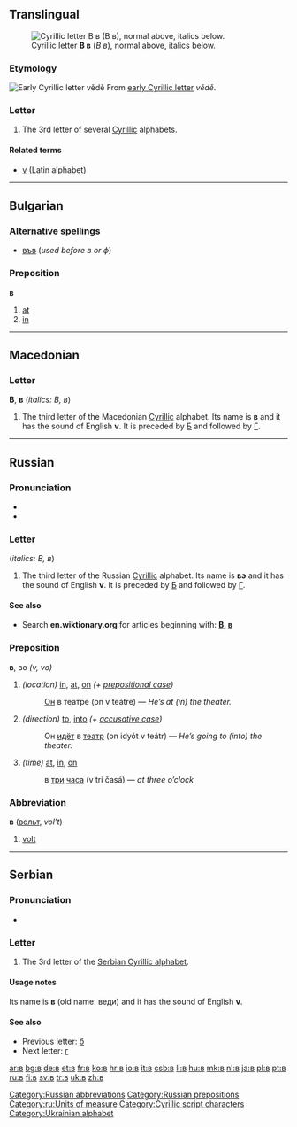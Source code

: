 {{also|Appendix:Variations of "b"}}
==Translingual==
[[Image:Cyrillic V.png|thumb|right|Cyrillic letter '''В в''' (''В в''), normal above, italics below.]]

===Etymology===
[[Image:Early Cyrillic letter Viedi.png|Early Cyrillic letter ''vědě'']]
From [[w:Early Cyrillic alphabet|early Cyrillic letter]] ''vědě''.

===Letter===
{{infl|mul|letter|lower case||upper case|В}}

# The 3rd letter of several [[Cyrillic]] alphabets.

====Related terms====
* [[v]] (Latin alphabet)

----

==Bulgarian==

===Alternative spellings===
* [[във]] (''used before в or ф'')

===Preposition===
'''в'''

# [[at]]
# [[in]]

----

==Macedonian==

===Letter===
'''В''', '''в''' (''italics: В, в'')

# The third letter of the Macedonian [[Cyrillic]] alphabet. Its name is '''в''' {{IPAchar|(vɛ)}} and it has the sound of English '''v'''. It is preceded by [[б|Б]] and followed by [[г|Г]].

----

==Russian==

===Pronunciation===
* {{IPA|[v]|lang=ru}}
* {{audio|Ru-в.ogg|Audio}}

===Letter===
{{wikipedia|Ve (Cyrillic)}}
{{infl|ru|letter|lower case||upper case|В}} (''italics: В, в'')

# The third letter of the Russian [[Cyrillic]] alphabet. Its name is '''вэ''' {{IPAchar|(vɛ)}} and it has the sound of English '''v'''. It is preceded by [[б|Б]] and followed by [[г|Г]].

====See also====
* Search '''en.wiktionary.org''' for articles beginning with: '''[http://en.wiktionary.org/w/index.php?title=Special%3AAllpages&from=%D0%92&namespace=0 В], [http://en.wiktionary.org/w/index.php?title=Special%3AAllpages&from=%D0%B2&namespace=0 в]'''

===Preposition===
'''в''', во ''(v, vo)''

# ''(location)'' [[in]], [[at]], [[on]] ''(+ [[prepositional case]])''
#: [[он|Он]] в театре (on v teátre) — ''He’s at (in) the theater.''
# ''(direction)'' [[to]], [[into]] ''(+ [[accusative case]])''
#: Он [[идти|идёт]] в [[театр]] (on idyót v teátr) — ''He’s going to (into) the theater.''
# ''(time)'' [[at]], [[in]], [[on]]
#: в [[три]] [[час|часа]] (v tri časá) — ''at three o’clock''

===Abbreviation===
'''в''' ([[вольт]], ''vol’t'')

# [[volt]]

[[Category:Russian abbreviations]]
[[Category:Russian prepositions]]
[[Category:ru:Units of measure]]

----

==Serbian==

===Pronunciation===
* {{qualifier|phoneme}} {{IPA|/ʋ/|lang=sr}}

===Letter===
{{infl|sr|letter|lower case||upper case|В}}

# The 3rd letter of the [[Serbian Cyrillic alphabet]].

====Usage notes====
Its name is '''в''' {{IPAchar|(vɛ)}} (old name: веди) and it has the sound of English '''v'''.

====See also====
* Previous letter: [[б#Serbian|б]]
* Next letter: [[г#Serbian|г]]

[[Category:Cyrillic script characters]]
[[Category:Ukrainian alphabet]]

[[ar:в]]
[[bg:в]]
[[de:в]]
[[et:в]]
[[fr:в]]
[[ko:в]]
[[hr:в]]
[[io:в]]
[[it:в]]
[[csb:в]]
[[li:в]]
[[hu:в]]
[[mk:в]]
[[nl:в]]
[[ja:в]]
[[pl:в]]
[[pt:в]]
[[ru:в]]
[[fi:в]]
[[sv:в]]
[[tr:в]]
[[uk:в]]
[[zh:в]]